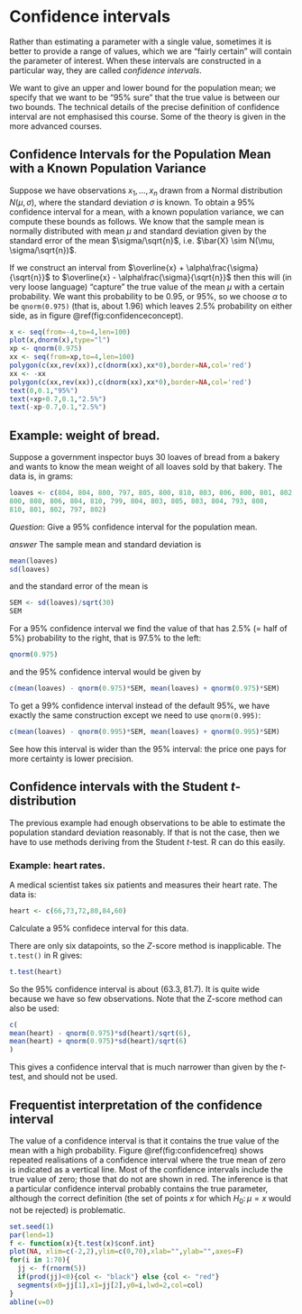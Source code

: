 # Confidence intervals

Rather than estimating a parameter with a single value, sometimes it
is better to provide a range of values, which we are "fairly certain"
will contain the parameter of interest.  When these intervals are
constructed in a particular way, they are called *confidence
intervals*.

We want to give an upper and lower bound for the population mean; we
specify that we want to be "95\% sure" that the true value is between
our two bounds.  The technical details of the precise definition of
confidence interval are not emphasised this course.  Some of the
theory is given in the more advanced courses.

## Confidence Intervals for the Population Mean with a Known Population Variance

Suppose we have observations $x_1,\ldots, x_n$ drawn from a Normal
distribution $N(\mu,\sigma)$, where the standard deviation $\sigma$ is
known.  To obtain a 95\% confidence interval for a mean, with a known
population variance, we can compute these bounds as follows.  We know
that the sample mean is normally distributed with mean $\mu$ and
standard deviation given by the standard error of the mean
$\sigma/\sqrt{n}$, i.e. $\bar{X} \sim N(\mu, \sigma/\sqrt{n})$.

If we construct an interval from $\overline{x} +
\alpha\frac{\sigma}{\sqrt{n}}$ to $\overline{x} -
\alpha\frac{\sigma}{\sqrt{n}}$ then this will (in very loose language)
"capture" the true value of the mean $\mu$ with a certain probability.
We want this probability to be 0.95, or 95\%, so we choose $\alpha$ to
be ```qnorm(0.975)``` (that is, about 1.96) which leaves 2.5\%
probability on either side, as in figure \@ref(fig:confidenceconcept).


```r
x <- seq(from=-4,to=4,len=100)
plot(x,dnorm(x),type="l")
xp <- qnorm(0.975)
xx <- seq(from=xp,to=4,len=100)
polygon(c(xx,rev(xx)),c(dnorm(xx),xx*0),border=NA,col='red')
xx <- -xx
polygon(c(xx,rev(xx)),c(dnorm(xx),xx*0),border=NA,col='red')
text(0,0.1,"95%")
text(+xp+0.7,0.1,"2.5%")
text(-xp-0.7,0.1,"2.5%")
```


## Example: weight of bread.

Suppose a government inspector buys 30 loaves of bread from a bakery
and wants to know the mean weight of all loaves sold by that bakery.  The data is, in grams:

```r
loaves <- c(804, 804, 800, 797, 805, 800, 810, 803, 806, 800, 801, 802, 
800, 808, 806, 804, 810, 799, 804, 803, 805, 803, 804, 793, 808, 
810, 801, 802, 797, 802)
```

*Question*: Give a 95\% confidence interval for the population mean.

*answer* The sample mean and standard deviation is

```r
mean(loaves)
sd(loaves)
```

and the standard error of the mean is

```r
SEM <- sd(loaves)/sqrt(30)
SEM
```

For a 95\% confidence interval we find the value of that has 2.5\% (=
half of 5\%) probability to the right, that is 97.5\% to the left:

```r
qnorm(0.975)
```

and the 95\% confidence interval would be given by

```r
c(mean(loaves) - qnorm(0.975)*SEM, mean(loaves) + qnorm(0.975)*SEM)
```

To get a 99\% confidence interval instead of the default 95\%, we have
exactly the same construction except we need to use
```qnorm(0.995)```:

```r
c(mean(loaves) - qnorm(0.995)*SEM, mean(loaves) + qnorm(0.995)*SEM)
```

See how this interval is wider than the 95\% interval: the price one
pays for more certainty is lower precision.  

## Confidence intervals with the Student $t$-distribution

The previous example had enough observations to be able to estimate
the population standard deviation reasonably.  If that is not the
case, then we have to use methods deriving from the Student $t$-test.
R can do this easily.

### Example: heart rates.

A medical scientist takes six patients and measures their heart rate.  The data is:

```r
heart <- c(66,73,72,80,84,60)
```

Calculate a 95\% confidece interval for this data.

There are only six datapoints, so the $Z$-score method is
inapplicable.  The ```t.test()``` in R gives:

```r
t.test(heart)
```

So the 95\% confidence interval is about $(63.3, 81.7)$.  It is quite
wide because we have so few observations.  Note that the Z-score
method can also be used:

```r
c(
mean(heart) - qnorm(0.975)*sd(heart)/sqrt(6),
mean(heart) + qnorm(0.975)*sd(heart)/sqrt(6)
)
```

This gives a confidence interval that is much narrower than given by
the $t$-test, and should not be used.

## Frequentist interpretation of the confidence interval

The value of a confidence interval is that it contains the true value
of the mean with a high probability.  Figure \@ref(fig:confidencefreq)
shows repeated realisations of a confidence interval where the true
mean of zero is indicated as a vertical line.  Most of the confidence
intervals include the true value of zero; those that do not are shown
in red.  The inference is that a particular confidence interval
probably contains the true parameter, although the correct definition
(the set of points $x$ for which $H_0\colon\mu=x$ would not be
rejected) is problematic.

```r
set.seed(1)
par(lend=1)
f <- function(x){t.test(x)$conf.int}
plot(NA, xlim=c(-2,2),ylim=c(0,70),xlab="",ylab="",axes=F)
for(i in 1:70){
  jj <- f(rnorm(5))
  if(prod(jj)<0){col <- "black"} else {col <- "red"}
  segments(x0=jj[1],x1=jj[2],y0=i,lwd=2,col=col)
}
abline(v=0)
```